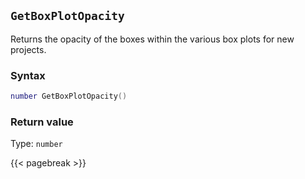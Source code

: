 ## `GetBoxPlotOpacity`

Returns the opacity of the boxes within the various box plots for new projects.

### Syntax {-}

``` .lua
number GetBoxPlotOpacity()
```


### Return value {-}

Type: `number`


{{< pagebreak >}}